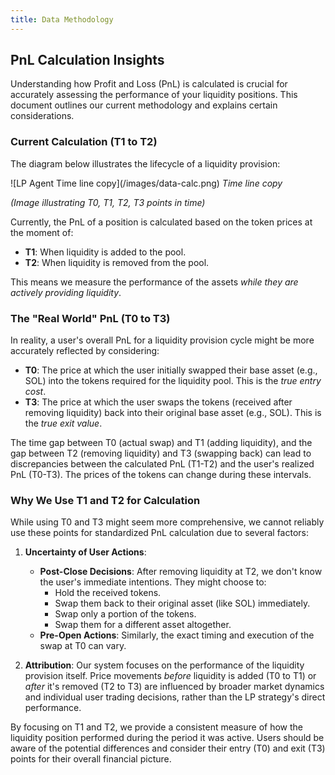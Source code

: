 ```yaml
---
title: Data Methodology
---
```


## PnL Calculation Insights

Understanding how Profit and Loss (PnL) is calculated is crucial for accurately assessing the performance of your liquidity positions. This document outlines our current methodology and explains certain considerations.

### Current Calculation (T1 to T2)

The diagram below illustrates the lifecycle of a liquidity provision:

<Frame>
  ![LP Agent Time line copy](/images/data-calc.png)
  <em>Time line copy</em>
</Frame>

_(Image illustrating T0, T1, T2, T3 points in time)_

Currently, the PnL of a position is calculated based on the token prices at the moment of:

- **T1**: When liquidity is added to the pool.
- **T2**: When liquidity is removed from the pool.

This means we measure the performance of the assets _while they are actively providing liquidity_.

### The "Real World" PnL (T0 to T3)

In reality, a user's overall PnL for a liquidity provision cycle might be more accurately reflected by considering:

- **T0**: The price at which the user initially swapped their base asset (e.g., SOL) into the tokens required for the liquidity pool. This is the _true entry cost_.
- **T3**: The price at which the user swaps the tokens (received after removing liquidity) back into their original base asset (e.g., SOL). This is the _true exit value_.

The time gap between T0 (actual swap) and T1 (adding liquidity), and the gap between T2 (removing liquidity) and T3 (swapping back) can lead to discrepancies between the calculated PnL (T1-T2) and the user's realized PnL (T0-T3). The prices of the tokens can change during these intervals.

### Why We Use T1 and T2 for Calculation

While using T0 and T3 might seem more comprehensive, we cannot reliably use these points for standardized PnL calculation due to several factors:

1.  **Uncertainty of User Actions**:

    - **Post-Close Decisions**: After removing liquidity at T2, we don't know the user's immediate intentions. They might choose to:
      - Hold the received tokens.
      - Swap them back to their original asset (like SOL) immediately.
      - Swap only a portion of the tokens.
      - Swap them for a different asset altogether.
    - **Pre-Open Actions**: Similarly, the exact timing and execution of the swap at T0 can vary.

2.  **Attribution**: Our system focuses on the performance of the liquidity provision itself. Price movements _before_ liquidity is added (T0 to T1) or _after_ it's removed (T2 to T3) are influenced by broader market dynamics and individual user trading decisions, rather than the LP strategy's direct performance.

By focusing on T1 and T2, we provide a consistent measure of how the liquidity position performed during the period it was active. Users should be aware of the potential differences and consider their entry (T0) and exit (T3) points for their overall financial picture.
